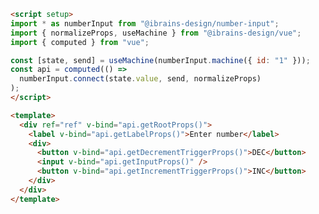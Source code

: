 ```md
<script setup>
import * as numberInput from "@ibrains-design/number-input";
import { normalizeProps, useMachine } from "@ibrains-design/vue";
import { computed } from "vue";

const [state, send] = useMachine(numberInput.machine({ id: "1" }));
const api = computed(() =>
  numberInput.connect(state.value, send, normalizeProps)
);
</script>

<template>
  <div ref="ref" v-bind="api.getRootProps()">
    <label v-bind="api.getLabelProps()">Enter number</label>
    <div>
      <button v-bind="api.getDecrementTriggerProps()">DEC</button>
      <input v-bind="api.getInputProps()" />
      <button v-bind="api.getIncrementTriggerProps()">INC</button>
    </div>
  </div>
</template>
```
